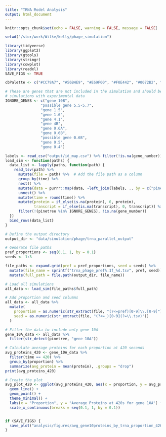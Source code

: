 ```yaml
---
title: "TRNA Model Analysis"
output: html_document
---
```


```r
knitr::opts_chunk$set(echo = FALSE, warning = FALSE, message = FALSE)

setwd("/stor/work/Wilke/kelly/phage_simulation")

library(tidyverse)
library(ggplot2)
library(gtools)
library(stringr)
library(cowplot)
library(readxl)
SAVE_FIGS <- TRUE

cbPalette <- c("#CC79A7", "#56B4E9", "#E69F00", "#F0E442", "#0072B2", "#D55E00", "#009E73", "#999999")

# These are genes that are not included in the simulation and should be removed before comparing
# simulations with experimental data
IGNORE_GENES <- c("gene 10B",
                "possible gene 5.5-5.7",
                "gene 1.5",
                "gene 1.6",
                "gene 4.1",
                "gene 4B",
                "gene 0.6A",
                "gene 0.6B",
                "possible gene 0.6B",
                "gene 0.5",
                "gene 0.4")
```

```r
labels <- read_csv("output/id_map.csv") %>% filter(!is.na(gene_number))
load_sim <- function(paths) {
  data_list <- lapply(paths, function(path) {
    read_tsv(path) %>%
      mutate(file = path) %>%  # Add the file path as a column
      group_by(time) %>%
      nest() %>%
      mutate(data = purrr::map(data, ~left_join(labels, ., by = c("pinetree" = "species")))) %>%
      unnest() %>%
      mutate(time = round(time)) %>%
      mutate(protein = if_else(is.na(protein), 0, protein),
             transcript = if_else(is.na(transcript), 0, transcript)) %>%
      filter(!(pinetree %in% IGNORE_GENES), !is.na(gene_number))
  })
  bind_rows(data_list)
}

# Define the output directory
output_dir <- "data/simulation/phage/trna_parallel_output"

# Generate file paths
pref_proportions <- seq(0.1, 1, by = 0.1)
seeds <- 1:3

file_paths <- expand.grid(pref = pref_proportions, seed = seeds) %>%
  mutate(file_name = sprintf("trna_phage_pref%.1f_%d.tsv", pref, seed)) %>%
  mutate(full_path = file.path(output_dir, file_name))

# Load all simulations
all_data <- load_sim(file_paths$full_path)

# Add proportion and seed columns
all_data <- all_data %>%
  mutate(
    proportion = as.numeric(str_extract(file, "(?<=pref)[0-9]\\.[0-9]")),
    seed = as.numeric(str_extract(file, "(?<=_)[0-9](?=\\.tsv)"))
  )

# Filter the data to include only gene 10A
gene_10A_data <- all_data %>%
  filter(str_detect(pinetree, "gene 10A"))

# Calculate average proteins for each proportion at 420 seconds
avg_proteins_420 <- gene_10A_data %>%
  filter(time == 420) %>%
  group_by(proportion) %>%
  summarize(avg_protein = mean(protein), .groups = "drop")
print(avg_proteins_420)

# Create the plot
avg_plot_420 <- ggplot(avg_proteins_420, aes(x = proportion, y = avg_protein)) +
  geom_line() +
  geom_point() +
  theme_minimal() +
  labs(x = "Proportion", y = "Average Proteins at 420s for gene 10A") +
  scale_x_continuous(breaks = seq(0.1, 1, by = 0.1))


if (SAVE_FIGS) {
  save_plot("analysis/figures/avg_gene10proteins_by_trna_proportion_420s.pdf", avg_plot_420, base_width = 12, base_height = 16)
}
```